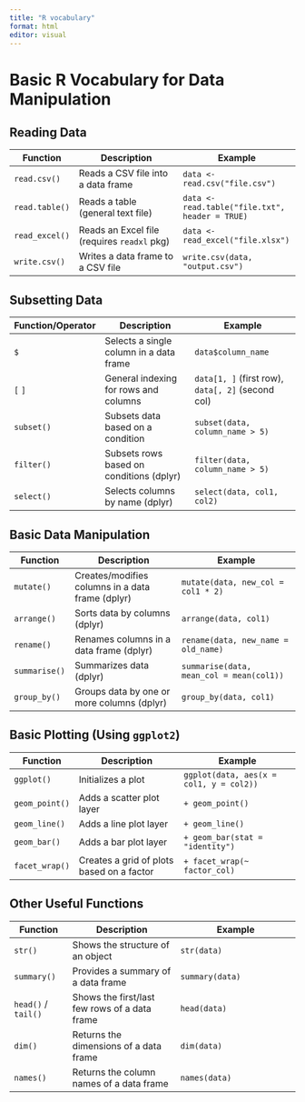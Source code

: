 ```yaml
---
title: "R vocabulary"
format: html
editor: visual
---
```


# Basic R Vocabulary for Data Manipulation

## Reading Data

| Function                | Description                                  | Example                                           |
|-------------------------|----------------------------------------------|---------------------------------------------------|
| `read.csv()`            | Reads a CSV file into a data frame           | `data <- read.csv("file.csv")`                    |
| `read.table()`          | Reads a table (general text file)            | `data <- read.table("file.txt", header = TRUE)`   |
| `read_excel()`          | Reads an Excel file (requires `readxl` pkg)  | `data <- read_excel("file.xlsx")`                 |
| `write.csv()`           | Writes a data frame to a CSV file            | `write.csv(data, "output.csv")`                   |

## Subsetting Data

| Function/Operator       | Description                                  | Example                                           |
|-------------------------|----------------------------------------------|---------------------------------------------------|
| `$`                     | Selects a single column in a data frame      | `data$column_name`                                |
| `[` `]`                 | General indexing for rows and columns        | `data[1, ]` (first row), `data[, 2]` (second col) |
| `subset()`              | Subsets data based on a condition            | `subset(data, column_name > 5)`                   |
| `filter()`              | Subsets rows based on conditions (dplyr)     | `filter(data, column_name > 5)`                   |
| `select()`              | Selects columns by name (dplyr)              | `select(data, col1, col2)`                        |

## Basic Data Manipulation

| Function                | Description                                  | Example                                           |
|-------------------------|----------------------------------------------|---------------------------------------------------|
| `mutate()`              | Creates/modifies columns in a data frame (dplyr)     | `mutate(data, new_col = col1 * 2)`                |
| `arrange()`             | Sorts data by columns (dplyr)                | `arrange(data, col1)`                             |
| `rename()`              | Renames columns in a data frame (dplyr)      | `rename(data, new_name = old_name)`               |
| `summarise()`           | Summarizes data (dplyr)                      | `summarise(data, mean_col = mean(col1))`          |
| `group_by()`            | Groups data by one or more columns (dplyr)   | `group_by(data, col1)`                            |

## Basic Plotting (Using `ggplot2`)

| Function                | Description                                  | Example                                           |
|-------------------------|----------------------------------------------|---------------------------------------------------|
| `ggplot()`              | Initializes a plot                           | `ggplot(data, aes(x = col1, y = col2))`           |
| `geom_point()`          | Adds a scatter plot layer                    | `+ geom_point()`                                  |
| `geom_line()`           | Adds a line plot layer                       | `+ geom_line()`                                   |
| `geom_bar()`            | Adds a bar plot layer                        | `+ geom_bar(stat = "identity")`                   |
| `facet_wrap()`          | Creates a grid of plots based on a factor    | `+ facet_wrap(~ factor_col)`                      |

## Other Useful Functions

| Function                | Description                                  | Example                                           |
|-------------------------|----------------------------------------------|---------------------------------------------------|
| `str()`                 | Shows the structure of an object             | `str(data)`                                       |
| `summary()`             | Provides a summary of a data frame           | `summary(data)`                                   |
| `head()` / `tail()`     | Shows the first/last few rows of a data frame| `head(data)`                                      |
| `dim()`                 | Returns the dimensions of a data frame       | `dim(data)`                                       |
| `names()`               | Returns the column names of a data frame     | `names(data)`                                     |
